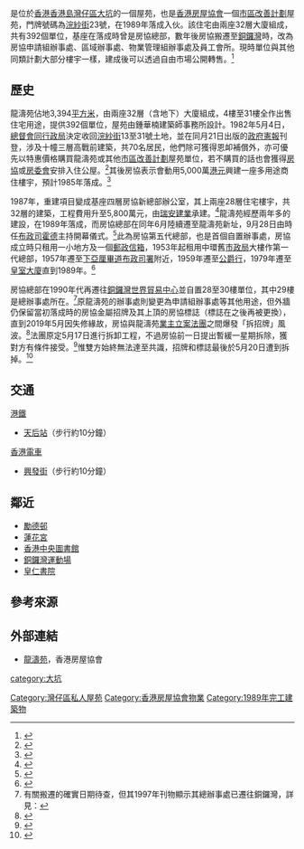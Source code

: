 {{otheruses|other=香港同一英文名之購物中心|西九龍中心}}
{{HKPublicHousing
| authority = HKHS
| photo = Dragon Centre.jpg
| phototitle = 龍濤苑
| district = 灣仔區
| type = 市區改善計劃
| year = 1989
| blocknumber = 2
| rentalflats = 392
| flatsize = 345 - 744
| household = 
| auth = 
| website = [https://www.hkhs.com/tc/housing_archive/id/50/scheme/9 龍濤苑]
}}
{{engname|龍濤苑|Dragon Centre}}是位於[[香港|香港]][[香港島|香港島]][[灣仔區|灣仔區]][[大坑_(香港)|大坑]]的一個屋苑，也是[[香港房屋協會|香港房屋協會]]一個[[市區改善計劃|市區改善計劃]]屋苑，門牌號碼為[[浣紗街|浣紗街]]23號，在1989年落成入伙。該住宅由兩座32層大廈組成，共有392個單位，基座在落成時曾是房協總部，數年後房協搬遷至[[銅鑼灣|銅鑼灣]]時，改為房協申請組辦事處、區域辦事處、物業管理組辦事處及員工會所。現時單位與其他同類計劃大部分樓宇一樣，建成後可以透過自由市場公開轉售。<ref>{{cite news |author1=魯嘉裕 |title=【西環三屍】西園曾發生多宗命案　房協首批市區改善計劃樓宇 |url=https://www.hk01.com/18%E5%8D%80%E6%96%B0%E8%81%9E/299864/%E8%A5%BF%E7%92%B0%E4%B8%89%E5%B1%8D-%E8%A5%BF%E5%9C%92%E6%9B%BE%E7%99%BC%E7%94%9F%E5%A4%9A%E5%AE%97%E5%91%BD%E6%A1%88-%E6%88%BF%E5%8D%94%E9%A6%96%E6%89%B9%E5%B8%82%E5%8D%80%E6%94%B9%E5%96%84%E8%A8%88%E5%8A%83%E6%A8%93%E5%AE%87 |accessdate=2020-06-04 |work=香港01 |date=2019-02-26 |archive-url=https://web.archive.org/web/20200604134148/https://www.hk01.com/18%E5%8D%80%E6%96%B0%E8%81%9E/299864/%E8%A5%BF%E7%92%B0%E4%B8%89%E5%B1%8D-%E8%A5%BF%E5%9C%92%E6%9B%BE%E7%99%BC%E7%94%9F%E5%A4%9A%E5%AE%97%E5%91%BD%E6%A1%88-%E6%88%BF%E5%8D%94%E9%A6%96%E6%89%B9%E5%B8%82%E5%8D%80%E6%94%B9%E5%96%84%E8%A8%88%E5%8A%83%E6%A8%93%E5%AE%87 |archive-date=2020-06-04 |dead-url=no }}</ref>

== 歷史 ==
龍濤苑佔地3,394[[平方米|平方米]]，由兩座32層（含地下）大廈組成，4樓至31樓全作出售住宅用途，提供392個單位，屋苑由鍾華楠建築師事務所設計。1982年5月4日，[[行政長官會同行政會議|總督會同行政局]]決定收回[[浣紗街|浣紗街]]13至31號土地，並在同月21日出版的[[香港政府憲報|政府憲報]]刊登，涉及十幢三層高戰前建築，共70名居民，他們除可獲得恩卹補償外，亦可優先以特惠價格購買龍濤苑或其他[[市區改善計劃|市區改善計劃]]屋苑單位，若不購買的話也會獲得[[香港房屋協會|房協]]或[[香港房屋委員會|房委會]]安排入住公屋。<ref>{{cite news |title=政府收回浣紗街十幢戰前舊樓　交房協會建新廈 |accessdate=2020-06-14 |work=香港工商日報 |date=1982-05-23}}</ref>其後房協表示會動用5,000萬[[港元|港元]]興建一座多用途商住樓宇，預計1985年落成。<ref>{{cite news |title=浣紗街舊樓收回重建 |accessdate=2020-06-14 |work=華僑日報 |date=1982-05-22}}</ref>

1987年，重建項目變成基座四層房協新總部辦公室，其上兩座28層住宅樓宇，共32層的建築，工程費用升至5,800萬元，由[[瑞安建業|瑞安建業]]承建。<ref>{{cite news |title=瑞安獲港府合約建房協會新總部 |accessdate=2020-06-14 |work=大公報 |date=1987-02-04}}</ref>龍濤苑經歷兩年多的建設，在1989年落成，而房協總部在同年6月陸續遷至龍濤苑新址，9月28日由時任[[香港特別行政區政務司司長|布政司]][[霍德|霍德]]主持開幕儀式。<ref>{{cite news |title=昨出席總辦事處開幕儀式　霍德讚揚房協成就　該會未來五年將租售逾萬單位 |accessdate=2020-06-14 |work=大公報 |date=1989-09-29}}</ref>此為房協第五代總部，也是首個自置辦事處，房協成立時只租用一小地方及一個[[郵政信箱|郵政信箱]]，1953年起租用中環舊[[市政局_(香港)|市政局]]大樓作第一代總部，1957年遷至[[下亞厘畢道|下亞厘畢道]][[香港特別行政區政府總部|布政司署]]附近，1959年遷至[[公爵大廈|公爵行]]，1979年遷至[[皇室大廈|皇室大廈]]直到1989年。<ref>{{cite news |title=房協新總部啟用　布政司讚揚貢獻 |accessdate=2020-06-14 |work=華僑日報 |date=1989-09-29}}</ref>

房協總部在1990年代再遷往[[銅鑼灣|銅鑼灣]][[世貿中心_(香港)|世界貿易中心]]並自置28至30樓單位，其中29樓是總辦事處所在。<ref>有關搬遷的確實日期待查，但其1997年刊物顯示其總辦事處已遷往銅鑼灣，詳見：{{cite web |title=第一期（一九九七年四月） |url=https://www.hkhs.com/home/upload/pdf/HS%20Today_%20Issue%201_%20.pdf |website=房協動態 |publisher=香港房屋協會 |accessdate=2020-06-14 |archive-date=2020-06-14 |archive-url=https://web.archive.org/web/20200614133225/https://www.hkhs.com/home/upload/pdf/HS%20Today_%20Issue%201_%20.pdf |dead-url=no }}</ref>原龍濤苑的辦事處則變更為申請組辦事處等其他用途，但外牆仍保留當初落成時的房協金屬招牌及其上頂的房協標誌（標誌在之後再被更換），直到2019年5月因失修緣故，房協與龍濤苑[[業主立案法團|業主立案法團]]之間爆發「拆招牌」風波。<ref>{{cite news |title=房協懶理前總部招牌失修　法團代拆竟被要求擇吉日 |url=https://hk.news.appledaily.com/local/realtime/article/20190515/59600720 |accessdate=2020-06-14 |work=香港蘋果日報 |date=2019-05-15 |archive-date=2020-06-14 |archive-url=https://web.archive.org/web/20200614134910/https://hk.news.appledaily.com/local/realtime/article/20190515/59600720 |dead-url=no }}</ref>法團原定5月17日進行拆卸工程，不過房協前一日提出暫緩一星期拆除，獲對方有條件接受。<ref>{{cite news |title=大坑法團擬拆房協僭建招牌　房協開放廁所求暫緩工程 |url=https://www.inmediahk.net/node/1064175a |accessdate=2020-06-14 |work=香港獨立媒體 |date=2019-05-17 |archive-date=2020-06-14 |archive-url=https://web.archive.org/web/20200614154528/https://www.inmediahk.net/node/1064175a |dead-url=no }}</ref>惟雙方始終無法達至共識，招牌和標誌最後於5月20日遭到拆掉。<ref>{{cite news |title=今拆招牌　龍濤苑法團擬向房協追討費用 |url=https://hk.on.cc/hk/bkn/cnt/news/20190520/bkn-20190520161438799-0520_00822_001.html |accessdate=2020-06-14 |work=東方日報 |date=2019-05-20 |archive-date=2020-06-14 |archive-url=https://web.archive.org/web/20200614134910/https://hk.on.cc/hk/bkn/cnt/news/20190520/bkn-20190520161438799-0520_00822_001.html |dead-url=no }}</ref>

== 交通 ==
;[[港鐵|港鐵]]
* [[天后站|天后站]]（步行約10分鐘）
;[[香港電車|香港電車]]
* [[興發街|興發街]]（步行約10分鐘）

== 鄰近 ==
* [[勵德邨|勵德邨]]
* [[蓮花宮|蓮花宮]]
* [[香港中央圖書館|香港中央圖書館]]
* [[銅鑼灣運動場|銅鑼灣運動場]]
* [[皇仁書院|皇仁書院]]

== 參考來源 ==
{{reflist|30em}}

== 外部連結 ==
{{commons category|Dragon Centre (Tai Hang)}}
* [https://www.hkhs.com/tc/housing_archive/id/50/scheme/9 龍濤苑]，香港房屋協會

{{市區改善計劃屋苑}}

[[category:大坑|category:大坑]]
[[Category:灣仔區私人屋苑|Category:灣仔區私人屋苑]]
[[Category:香港房屋協會物業|Category:香港房屋協會物業]]
[[Category:1989年完工建築物|Category:1989年完工建築物]]